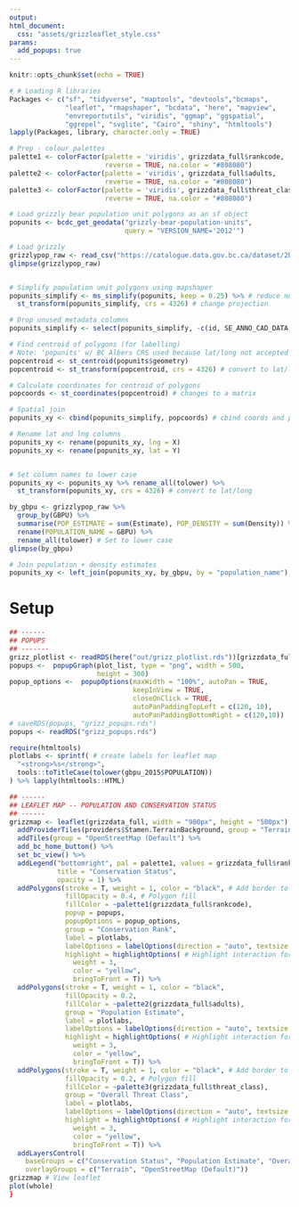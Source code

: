 ```yaml
---
output: 
html_document:
  css: "assets/grizzleaflet_style.css"
params:
  add_popups: true
---
```

<!--
Copyright 2018 Province of British Columbia
Licensed under the Apache License, Version 2.0 (the "License");
you may not use this file except in compliance with the License.
You may obtain a copy of the License at
http://www.apache.org/licenses/LICENSE-2.0
Unless required by applicable law or agreed to in writing, software distributed under the License is distributed on an "AS IS" BASIS,
WITHOUT WARRANTIES OR CONDITIONS OF ANY KIND, either express or implied.
See the License for the specific language governing permissions and limitations under the License.
-->

```r
knitr::opts_chunk$set(echo = TRUE)
```

```r

# # Loading R libraries
Packages <- c("sf", "tidyverse", "maptools", "devtools","bcmaps",
              "leaflet", "rmapshaper", "bcdata", "here", "mapview", 
              "envreportutils", "viridis", "ggmap", "ggspatial",
              "ggrepel", "svglite", "Cairo", "shiny", "htmltools")
lapply(Packages, library, character.only = TRUE)
```

``` r
# Prep - colour palettes
palette1 <- colorFactor(palette = 'viridis', grizzdata_full$rankcode,
                        reverse = TRUE, na.color = "#808080")
palette2 <- colorFactor(palette = 'viridis', grizzdata_full$adults,
                        reverse = TRUE, na.color = "#808080")
palette3 <- colorFactor(palette = 'viridis', grizzdata_full$threat_class,
                        reverse = TRUE, na.color = "#808080")

# Load grizzly bear population unit polygons as an sf object
popunits <- bcdc_get_geodata("grizzly-bear-population-units",
                             query = "VERSION_NAME='2012'")

# Load grizzly 
grizzlypop_raw <- read_csv("https://catalogue.data.gov.bc.ca/dataset/2bf91935-9158-4f77-9c2c-4310480e6c29/resource/4eca8c5c-ed25-46c1-835c-3d9f84b807e1/download/grizzlypopulationestimate2012.csv")
glimpse(grizzlypop_raw)


# Simplify population unit polygons using mapshaper
popunits_simplify <- ms_simplify(popunits, keep = 0.25) %>% # reduce number of vertices
  st_transform(popunits_simplify, crs = 4326) # change projection

# Drop unused metadata columns
popunits_simplify <- select(popunits_simplify, -c(id, SE_ANNO_CAD_DATA, VERSION_YEAR_MODIFIED, OBJECTID))

# Find centroid of polygons (for labelling)
# Note: 'popunits' w/ BC Albers CRS used because lat/long not accepted by st_centroid
popcentroid <- st_centroid(popunits$geometry)
popcentroid <- st_transform(popcentroid, crs = 4326) # convert to lat/long

# Calculate coordinates for centroid of polygons
popcoords <- st_coordinates(popcentroid) # changes to a matrix

# Spatial join
popunits_xy <- cbind(popunits_simplify, popcoords) # cbind coords and polygons

# Rename lat and lng columns
popunits_xy <- rename(popunits_xy, lng = X)
popunits_xy <- rename(popunits_xy, lat = Y)


# Set column names to lower case
popunits_xy <- popunits_xy %>% rename_all(tolower) %>%
  st_transform(popunits_xy, crs = 4326) # convert to lat/long

by_gbpu <- grizzlypop_raw %>%
  group_by(GBPU) %>%
  summarise(POP_ESTIMATE = sum(Estimate), POP_DENSITY = sum(Density)) %>% # Does this make sense to sum up density?
  rename(POPULATION_NAME = GBPU) %>%
  rename_all(tolower) # Set to lower case
glimpse(by_gbpu)

# Join population + density estimates
popunits_xy <- left_join(popunits_xy, by_gbpu, by = "population_name")
```

# Setup
``` r

## ------
## POPUPS
## -------
grizz_plotlist <- readRDS(here("out/grizz_plotlist.rds"))[grizzdata_full$gbpu_name]
popups <-  popupGraph(plot_list, type = "png", width = 500,
                      height = 300)
popup_options <-  popupOptions(maxWidth = "100%", autoPan = TRUE,
                               keepInView = TRUE,
                               closeOnClick = TRUE,
                               autoPanPaddingTopLeft = c(120, 10),
                               autoPanPaddingBottomRight = c(120,10))
# saveRDS(popups, "grizz_popups.rds")
popups <- readRDS("grizz_popups.rds")

require(htmltools)
plotlabs <- sprintf( # create labels for leaflet map
  "<strong>%s</strong>",
  tools::toTitleCase(tolower(gbpu_2015$POPULATION))
) %>% lapply(htmltools::HTML)

```

``` r

## ------
## LEAFLET MAP -- POPULATION AND CONSERVATION STATUS
## ------
grizzmap <- leaflet(grizzdata_full, width = "900px", height = "500px") %>%   # generate leaflet map
  addProviderTiles(providers$Stamen.TerrainBackground, group = "Terrain") %>% # or providers$Stamen.TerrainBackground
  addTiles(group = "OpenStreetMap (Default") %>%
  add_bc_home_button() %>%
  set_bc_view() %>%
  addLegend("bottomright", pal = palette1, values = grizzdata_full$rankcode,
            title = "Conservation Status",
            opacity = 1) %>%
  addPolygons(stroke = T, weight = 1, color = "black", # Add border to polygons
              fillOpacity = 0.4, # Polygon fill
              fillColor = ~palette1(grizzdata_full$rankcode),
              popup = popups,
              popupOptions = popup_options,
              group = "Conservation Rank",
              label = plotlabs,
              labelOptions = labelOptions(direction = "auto", textsize = "12px"),
              highlight = highlightOptions( # Highlight interaction for mouse hover
                weight = 3,
                color = "yellow",
                bringToFront = T)) %>%
  addPolygons(stroke = T, weight = 1, color = "black",
              fillOpacity = 0.2,
              fillColor = ~palette2(grizzdata_full$adults),
              group = "Population Estimate",
              label = plotlabs,
              labelOptions = labelOptions(direction = "auto", textsize = "12px"),
              highlight = highlightOptions( # Highlight interaction for mouse hover
                weight = 3,
                color = "yellow",
                bringToFront = T)) %>%
  addPolygons(stroke = T, weight = 1, color = "black", # Add border to polygons
              fillOpacity = 0.2, # Polygon fill
              fillColor = ~palette3(grizzdata_full$threat_class),
              group = "Overall Threat Class",
              label = plotlabs,
              labelOptions = labelOptions(direction = "auto", textsize = "12px"),
              highlight = highlightOptions( # Highlight interaction for mouse hover
                weight = 3,
                color = "yellow",
                bringToFront = T)) %>%
  addLayersControl(
    baseGroups = c("Conservation Status", "Population Estimate", "Overall Threat Class"),
    overlayGroups = c("Terrain", "OpenStreetMap (Default)"))
grizzmap # View leaflet
plot(whole)
}
```
